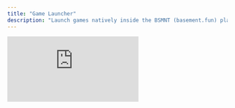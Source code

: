 ```yaml
---
title: "Game Launcher"
description: "Launch games natively inside the BSMNT (basement.fun) platform and build addicting onchain experiences without having to worry about the crypto components"
---
```


<iframe className="w-full aspect-video rounded-xl mb-6" src="https://customer-gg6qs7nm5ue94t64.cloudflarestream.com/ae9e7c0694dacb8d602309c381fce796/iframe?poster=https%3A%2F%2Fcustomer-gg6qs7nm5ue94t64.cloudflarestream.com%2Fae9e7c0694dacb8d602309c381fce796%2Fthumbnails%2Fthumbnail.jpg%3Ftime%3D33%26height%3D600" title="Basement.fun Developer Dashboard" frameBorder="0" allow="accelerometer; autoplay; clipboard-write; encrypted-media; gyroscope; picture-in-picture" allowFullScreen />

## How It Works

<Steps>
  <Step title="Load" icon="download">
    Your game loads inside BSMNT launcher. We pass a JWT with the auth token to your game.

    ```text Example URL
    https://yourgame.com?token=eyJhbGciOiJIUzI1NiIsInR5cCI6IkpXVCJ9...
    ```
  </Step>
  <Step title="Auth" icon="key">
    You can load the player's profile by decoding the JWT, or by using our API. We'll take care of wallet connections, verification & onboarding.

    ```json Player Profile
    {
      "id": "550e8400-e29b-41d4-a716-446655440000",
      "address": "0x1234567890abcdef1234567890abcdef12345678",
      "username": "CryptoGamer42",
      "avatar": "https://avatars.b3.fun/avatar.png",
      "gameId": "game-123456-abcdef",
      "license": "550e8400-e29b-41d4-a716-446655440000",
      "token": "eyJhbGciOiJIUzI1NiIsInR5cCI6IkpXVCJ9..."
    }
    ```
  </Step>
  <Step title="Trigger" icon="zap">
    Let the user play your game. When something happens, you can trigger an action via our Zapier-style rules engine, or directly via API.

    ```bash Trigger API Example
    curl --location 'https://api.basement.fun/launcher/' \
    --header 'X-Service-Method: triggerRulesEngine' \
    --data '{
        "launcherJwt": "{{ jwt }}",
        "trigger": "achievementUnlocked",
        "nonce": "d1312e"
    }'
    ```
  </Step>
</Steps>

<CardGroup cols={2}>
  <Card title="Register as Developer" icon="user-plus" href="https://basement.fun/developer/signup" cta="Sign Up">
    Get started building games with BSMNT launcher
  </Card>
  <Card title="Launcher Playground" icon="play" href="https://basement.fun/playground" cta="Try Now">
    Test the launcher integration in a sandbox environment
  </Card>
</CardGroup>

## What can you do with BSMNT launcher?

The real power of the game launcher is in the crypto UX abstraction. Your game can securely send onchain events through a simple REST API, executable client side.

### Available Now

<CardGroup cols={2}>
  <Card title="Save state to IPFS" icon="database">
    Store player state on decentralized storage options like IPFS.
  </Card>
  <Card title="Buy NFTs & Mint" icon="palette">
    Let users mint NFTs upon achievements or on certain game events.
  </Card>
  <Card title="Onchain Leaderboards" icon="trophy">
    Bring player rankings onchain, host contests & tournaments.
  </Card>
  <Card title="Issue Tokens & NFTs" icon="coins">
    Send ERC20s and ERC721 & 1155 NFTs based on game actions.
  </Card>
  <Card title="Pay with Tokens" icon="credit-card">
    Prompt users to send or transfer tokens to pay for in-game actions or assets.
  </Card>
</CardGroup>

### Coming Soon

<CardGroup cols={2}>
  <Card title="Swap & Trade" icon="arrows-rotate">
    Users can use assets from other chains to swap for your tokens.

    <div style={{ marginTop:"8px" }}>
    <span style={{ type:"mdxJsxAttributeValueExpression",value:"{ backgroundColor: '#f59e0b', color: 'white', padding: '2px 6px', borderRadius: '12px', fontSize: '10px', fontWeight: 'bold' }",data:{estree:{type:"Program",start:3518,end:3644,body:[{type:"ExpressionStatement",expression:{type:"ObjectExpression",start:3518,end:3644,loc:{start:{line:102,column:19,offset:3518},end:{line:102,column:145,offset:3644}},properties:[{type:"Property",start:3520,end:3546,loc:{start:{line:102,column:21,offset:3520},end:{line:102,column:47,offset:3546}},method:false,shorthand:false,computed:false,key:{type:"Identifier",start:3520,end:3535,loc:{start:{line:102,column:21,offset:3520},end:{line:102,column:36,offset:3535}},name:"backgroundColor",range:[3520,3535]},value:{type:"Literal",start:3537,end:3546,loc:{start:{line:102,column:38,offset:3537},end:{line:102,column:47,offset:3546}},value:"#f59e0b",raw:"'#f59e0b'",range:[3537,3546]},kind:"init",range:[3520,3546]},{type:"Property",start:3548,end:3562,loc:{start:{line:102,column:49,offset:3548},end:{line:102,column:63,offset:3562}},method:false,shorthand:false,computed:false,key:{type:"Identifier",start:3548,end:3553,loc:{start:{line:102,column:49,offset:3548},end:{line:102,column:54,offset:3553}},name:"color",range:[3548,3553]},value:{type:"Literal",start:3555,end:3562,loc:{start:{line:102,column:56,offset:3555},end:{line:102,column:63,offset:3562}},value:"white",raw:"'white'",range:[3555,3562]},kind:"init",range:[3548,3562]},{type:"Property",start:3564,end:3582,loc:{start:{line:102,column:65,offset:3564},end:{line:102,column:83,offset:3582}},method:false,shorthand:false,computed:false,key:{type:"Identifier",start:3564,end:3571,loc:{start:{line:102,column:65,offset:3564},end:{line:102,column:72,offset:3571}},name:"padding",range:[3564,3571]},value:{type:"Literal",start:3573,end:3582,loc:{start:{line:102,column:74,offset:3573},end:{line:102,column:83,offset:3582}},value:"2px 6px",raw:"'2px 6px'",range:[3573,3582]},kind:"init",range:[3564,3582]},{type:"Property",start:3584,end:3604,loc:{start:{line:102,column:85,offset:3584},end:{line:102,column:105,offset:3604}},method:false,shorthand:false,computed:false,key:{type:"Identifier",start:3584,end:3596,loc:{start:{line:102,column:85,offset:3584},end:{line:102,column:97,offset:3596}},name:"borderRadius",range:[3584,3596]},value:{type:"Literal",start:3598,end:3604,loc:{start:{line:102,column:99,offset:3598},end:{line:102,column:105,offset:3604}},value:"12px",raw:"'12px'",range:[3598,3604]},kind:"init",range:[3584,3604]},{type:"Property",start:3606,end:3622,loc:{start:{line:102,column:107,offset:3606},end:{line:102,column:123,offset:3622}},method:false,shorthand:false,computed:false,key:{type:"Identifier",start:3606,end:3614,loc:{start:{line:102,column:107,offset:3606},end:{line:102,column:115,offset:3614}},name:"fontSize",range:[3606,3614]},value:{type:"Literal",start:3616,end:3622,loc:{start:{line:102,column:117,offset:3616},end:{line:102,column:123,offset:3622}},value:"10px",raw:"'10px'",range:[3616,3622]},kind:"init",range:[3606,3622]},{type:"Property",start:3624,end:3642,loc:{start:{line:102,column:125,offset:3624},end:{line:102,column:143,offset:3642}},method:false,shorthand:false,computed:false,key:{type:"Identifier",start:3624,end:3634,loc:{start:{line:102,column:125,offset:3624},end:{line:102,column:135,offset:3634}},name:"fontWeight",range:[3624,3634]},value:{type:"Literal",start:3636,end:3642,loc:{start:{line:102,column:137,offset:3636},end:{line:102,column:143,offset:3642}},value:"bold",raw:"'bold'",range:[3636,3642]},kind:"init",range:[3624,3642]}],range:[3518,3644]},start:3518,end:3644,loc:{start:{line:102,column:19,offset:3518},end:{line:102,column:145,offset:3644}},range:[3518,3644]}],sourceType:"module",comments:[],loc:{start:{line:102,column:19,offset:3518},end:{line:102,column:145,offset:3644}},range:[3518,3644]}} }}>
    COMING SOON</span>

    </div>
  </Card>
  <Card title="Credit Card Onramp" icon="credit-card">
    Direct fiat to crypto onramp for seamless user experience.

    <div style={{ marginTop:"8px" }}>
    <span style={{ type:"mdxJsxAttributeValueExpression",value:"{ backgroundColor: '#f59e0b', color: 'white', padding: '2px 6px', borderRadius: '12px', fontSize: '10px', fontWeight: 'bold' }",data:{estree:{type:"Program",start:3865,end:3991,body:[{type:"ExpressionStatement",expression:{type:"ObjectExpression",start:3865,end:3991,loc:{start:{line:109,column:19,offset:3865},end:{line:109,column:145,offset:3991}},properties:[{type:"Property",start:3867,end:3893,loc:{start:{line:109,column:21,offset:3867},end:{line:109,column:47,offset:3893}},method:false,shorthand:false,computed:false,key:{type:"Identifier",start:3867,end:3882,loc:{start:{line:109,column:21,offset:3867},end:{line:109,column:36,offset:3882}},name:"backgroundColor",range:[3867,3882]},value:{type:"Literal",start:3884,end:3893,loc:{start:{line:109,column:38,offset:3884},end:{line:109,column:47,offset:3893}},value:"#f59e0b",raw:"'#f59e0b'",range:[3884,3893]},kind:"init",range:[3867,3893]},{type:"Property",start:3895,end:3909,loc:{start:{line:109,column:49,offset:3895},end:{line:109,column:63,offset:3909}},method:false,shorthand:false,computed:false,key:{type:"Identifier",start:3895,end:3900,loc:{start:{line:109,column:49,offset:3895},end:{line:109,column:54,offset:3900}},name:"color",range:[3895,3900]},value:{type:"Literal",start:3902,end:3909,loc:{start:{line:109,column:56,offset:3902},end:{line:109,column:63,offset:3909}},value:"white",raw:"'white'",range:[3902,3909]},kind:"init",range:[3895,3909]},{type:"Property",start:3911,end:3929,loc:{start:{line:109,column:65,offset:3911},end:{line:109,column:83,offset:3929}},method:false,shorthand:false,computed:false,key:{type:"Identifier",start:3911,end:3918,loc:{start:{line:109,column:65,offset:3911},end:{line:109,column:72,offset:3918}},name:"padding",range:[3911,3918]},value:{type:"Literal",start:3920,end:3929,loc:{start:{line:109,column:74,offset:3920},end:{line:109,column:83,offset:3929}},value:"2px 6px",raw:"'2px 6px'",range:[3920,3929]},kind:"init",range:[3911,3929]},{type:"Property",start:3931,end:3951,loc:{start:{line:109,column:85,offset:3931},end:{line:109,column:105,offset:3951}},method:false,shorthand:false,computed:false,key:{type:"Identifier",start:3931,end:3943,loc:{start:{line:109,column:85,offset:3931},end:{line:109,column:97,offset:3943}},name:"borderRadius",range:[3931,3943]},value:{type:"Literal",start:3945,end:3951,loc:{start:{line:109,column:99,offset:3945},end:{line:109,column:105,offset:3951}},value:"12px",raw:"'12px'",range:[3945,3951]},kind:"init",range:[3931,3951]},{type:"Property",start:3953,end:3969,loc:{start:{line:109,column:107,offset:3953},end:{line:109,column:123,offset:3969}},method:false,shorthand:false,computed:false,key:{type:"Identifier",start:3953,end:3961,loc:{start:{line:109,column:107,offset:3953},end:{line:109,column:115,offset:3961}},name:"fontSize",range:[3953,3961]},value:{type:"Literal",start:3963,end:3969,loc:{start:{line:109,column:117,offset:3963},end:{line:109,column:123,offset:3969}},value:"10px",raw:"'10px'",range:[3963,3969]},kind:"init",range:[3953,3969]},{type:"Property",start:3971,end:3989,loc:{start:{line:109,column:125,offset:3971},end:{line:109,column:143,offset:3989}},method:false,shorthand:false,computed:false,key:{type:"Identifier",start:3971,end:3981,loc:{start:{line:109,column:125,offset:3971},end:{line:109,column:135,offset:3981}},name:"fontWeight",range:[3971,3981]},value:{type:"Literal",start:3983,end:3989,loc:{start:{line:109,column:137,offset:3983},end:{line:109,column:143,offset:3989}},value:"bold",raw:"'bold'",range:[3983,3989]},kind:"init",range:[3971,3989]}],range:[3865,3991]},start:3865,end:3991,loc:{start:{line:109,column:19,offset:3865},end:{line:109,column:145,offset:3991}},range:[3865,3991]}],sourceType:"module",comments:[],loc:{start:{line:109,column:19,offset:3865},end:{line:109,column:145,offset:3991}},range:[3865,3991]}} }}>
    COMING SOON</span>

    </div>
  </Card>
  <Card title="Collect Reviews" icon="star">
    Built-in review and rating system for games.

    <div style={{ marginTop:"8px" }}>
    <span style={{ type:"mdxJsxAttributeValueExpression",value:"{ backgroundColor: '#f59e0b', color: 'white', padding: '2px 6px', borderRadius: '12px', fontSize: '10px', fontWeight: 'bold' }",data:{estree:{type:"Program",start:4188,end:4314,body:[{type:"ExpressionStatement",expression:{type:"ObjectExpression",start:4188,end:4314,loc:{start:{line:116,column:19,offset:4188},end:{line:116,column:145,offset:4314}},properties:[{type:"Property",start:4190,end:4216,loc:{start:{line:116,column:21,offset:4190},end:{line:116,column:47,offset:4216}},method:false,shorthand:false,computed:false,key:{type:"Identifier",start:4190,end:4205,loc:{start:{line:116,column:21,offset:4190},end:{line:116,column:36,offset:4205}},name:"backgroundColor",range:[4190,4205]},value:{type:"Literal",start:4207,end:4216,loc:{start:{line:116,column:38,offset:4207},end:{line:116,column:47,offset:4216}},value:"#f59e0b",raw:"'#f59e0b'",range:[4207,4216]},kind:"init",range:[4190,4216]},{type:"Property",start:4218,end:4232,loc:{start:{line:116,column:49,offset:4218},end:{line:116,column:63,offset:4232}},method:false,shorthand:false,computed:false,key:{type:"Identifier",start:4218,end:4223,loc:{start:{line:116,column:49,offset:4218},end:{line:116,column:54,offset:4223}},name:"color",range:[4218,4223]},value:{type:"Literal",start:4225,end:4232,loc:{start:{line:116,column:56,offset:4225},end:{line:116,column:63,offset:4232}},value:"white",raw:"'white'",range:[4225,4232]},kind:"init",range:[4218,4232]},{type:"Property",start:4234,end:4252,loc:{start:{line:116,column:65,offset:4234},end:{line:116,column:83,offset:4252}},method:false,shorthand:false,computed:false,key:{type:"Identifier",start:4234,end:4241,loc:{start:{line:116,column:65,offset:4234},end:{line:116,column:72,offset:4241}},name:"padding",range:[4234,4241]},value:{type:"Literal",start:4243,end:4252,loc:{start:{line:116,column:74,offset:4243},end:{line:116,column:83,offset:4252}},value:"2px 6px",raw:"'2px 6px'",range:[4243,4252]},kind:"init",range:[4234,4252]},{type:"Property",start:4254,end:4274,loc:{start:{line:116,column:85,offset:4254},end:{line:116,column:105,offset:4274}},method:false,shorthand:false,computed:false,key:{type:"Identifier",start:4254,end:4266,loc:{start:{line:116,column:85,offset:4254},end:{line:116,column:97,offset:4266}},name:"borderRadius",range:[4254,4266]},value:{type:"Literal",start:4268,end:4274,loc:{start:{line:116,column:99,offset:4268},end:{line:116,column:105,offset:4274}},value:"12px",raw:"'12px'",range:[4268,4274]},kind:"init",range:[4254,4274]},{type:"Property",start:4276,end:4292,loc:{start:{line:116,column:107,offset:4276},end:{line:116,column:123,offset:4292}},method:false,shorthand:false,computed:false,key:{type:"Identifier",start:4276,end:4284,loc:{start:{line:116,column:107,offset:4276},end:{line:116,column:115,offset:4284}},name:"fontSize",range:[4276,4284]},value:{type:"Literal",start:4286,end:4292,loc:{start:{line:116,column:117,offset:4286},end:{line:116,column:123,offset:4292}},value:"10px",raw:"'10px'",range:[4286,4292]},kind:"init",range:[4276,4292]},{type:"Property",start:4294,end:4312,loc:{start:{line:116,column:125,offset:4294},end:{line:116,column:143,offset:4312}},method:false,shorthand:false,computed:false,key:{type:"Identifier",start:4294,end:4304,loc:{start:{line:116,column:125,offset:4294},end:{line:116,column:135,offset:4304}},name:"fontWeight",range:[4294,4304]},value:{type:"Literal",start:4306,end:4312,loc:{start:{line:116,column:137,offset:4306},end:{line:116,column:143,offset:4312}},value:"bold",raw:"'bold'",range:[4306,4312]},kind:"init",range:[4294,4312]}],range:[4188,4314]},start:4188,end:4314,loc:{start:{line:116,column:19,offset:4188},end:{line:116,column:145,offset:4314}},range:[4188,4314]}],sourceType:"module",comments:[],loc:{start:{line:116,column:19,offset:4188},end:{line:116,column:145,offset:4314}},range:[4188,4314]}} }}>
    COMING SOON</span>

    </div>
  </Card>
  <Card title="Share your Game" icon="share">
    Social sharing and viral mechanics.

    <div style={{ marginTop:"8px" }}>
    <span style={{ type:"mdxJsxAttributeValueExpression",value:"{ backgroundColor: '#f59e0b', color: 'white', padding: '2px 6px', borderRadius: '12px', fontSize: '10px', fontWeight: 'bold' }",data:{estree:{type:"Program",start:4503,end:4629,body:[{type:"ExpressionStatement",expression:{type:"ObjectExpression",start:4503,end:4629,loc:{start:{line:123,column:19,offset:4503},end:{line:123,column:145,offset:4629}},properties:[{type:"Property",start:4505,end:4531,loc:{start:{line:123,column:21,offset:4505},end:{line:123,column:47,offset:4531}},method:false,shorthand:false,computed:false,key:{type:"Identifier",start:4505,end:4520,loc:{start:{line:123,column:21,offset:4505},end:{line:123,column:36,offset:4520}},name:"backgroundColor",range:[4505,4520]},value:{type:"Literal",start:4522,end:4531,loc:{start:{line:123,column:38,offset:4522},end:{line:123,column:47,offset:4531}},value:"#f59e0b",raw:"'#f59e0b'",range:[4522,4531]},kind:"init",range:[4505,4531]},{type:"Property",start:4533,end:4547,loc:{start:{line:123,column:49,offset:4533},end:{line:123,column:63,offset:4547}},method:false,shorthand:false,computed:false,key:{type:"Identifier",start:4533,end:4538,loc:{start:{line:123,column:49,offset:4533},end:{line:123,column:54,offset:4538}},name:"color",range:[4533,4538]},value:{type:"Literal",start:4540,end:4547,loc:{start:{line:123,column:56,offset:4540},end:{line:123,column:63,offset:4547}},value:"white",raw:"'white'",range:[4540,4547]},kind:"init",range:[4533,4547]},{type:"Property",start:4549,end:4567,loc:{start:{line:123,column:65,offset:4549},end:{line:123,column:83,offset:4567}},method:false,shorthand:false,computed:false,key:{type:"Identifier",start:4549,end:4556,loc:{start:{line:123,column:65,offset:4549},end:{line:123,column:72,offset:4556}},name:"padding",range:[4549,4556]},value:{type:"Literal",start:4558,end:4567,loc:{start:{line:123,column:74,offset:4558},end:{line:123,column:83,offset:4567}},value:"2px 6px",raw:"'2px 6px'",range:[4558,4567]},kind:"init",range:[4549,4567]},{type:"Property",start:4569,end:4589,loc:{start:{line:123,column:85,offset:4569},end:{line:123,column:105,offset:4589}},method:false,shorthand:false,computed:false,key:{type:"Identifier",start:4569,end:4581,loc:{start:{line:123,column:85,offset:4569},end:{line:123,column:97,offset:4581}},name:"borderRadius",range:[4569,4581]},value:{type:"Literal",start:4583,end:4589,loc:{start:{line:123,column:99,offset:4583},end:{line:123,column:105,offset:4589}},value:"12px",raw:"'12px'",range:[4583,4589]},kind:"init",range:[4569,4589]},{type:"Property",start:4591,end:4607,loc:{start:{line:123,column:107,offset:4591},end:{line:123,column:123,offset:4607}},method:false,shorthand:false,computed:false,key:{type:"Identifier",start:4591,end:4599,loc:{start:{line:123,column:107,offset:4591},end:{line:123,column:115,offset:4599}},name:"fontSize",range:[4591,4599]},value:{type:"Literal",start:4601,end:4607,loc:{start:{line:123,column:117,offset:4601},end:{line:123,column:123,offset:4607}},value:"10px",raw:"'10px'",range:[4601,4607]},kind:"init",range:[4591,4607]},{type:"Property",start:4609,end:4627,loc:{start:{line:123,column:125,offset:4609},end:{line:123,column:143,offset:4627}},method:false,shorthand:false,computed:false,key:{type:"Identifier",start:4609,end:4619,loc:{start:{line:123,column:125,offset:4609},end:{line:123,column:135,offset:4619}},name:"fontWeight",range:[4609,4619]},value:{type:"Literal",start:4621,end:4627,loc:{start:{line:123,column:137,offset:4621},end:{line:123,column:143,offset:4627}},value:"bold",raw:"'bold'",range:[4621,4627]},kind:"init",range:[4609,4627]}],range:[4503,4629]},start:4503,end:4629,loc:{start:{line:123,column:19,offset:4503},end:{line:123,column:145,offset:4629}},range:[4503,4629]}],sourceType:"module",comments:[],loc:{start:{line:123,column:19,offset:4503},end:{line:123,column:145,offset:4629}},range:[4503,4629]}} }}>
    COMING SOON</span>

    </div>
  </Card>
  <Card title="Record Gameplay" icon="video">
    Automatic gameplay recording and sharing.

    <div style={{ marginTop:"8px" }}>
    <span style={{ type:"mdxJsxAttributeValueExpression",value:"{ backgroundColor: '#f59e0b', color: 'white', padding: '2px 6px', borderRadius: '12px', fontSize: '10px', fontWeight: 'bold' }",data:{estree:{type:"Program",start:4824,end:4950,body:[{type:"ExpressionStatement",expression:{type:"ObjectExpression",start:4824,end:4950,loc:{start:{line:130,column:19,offset:4824},end:{line:130,column:145,offset:4950}},properties:[{type:"Property",start:4826,end:4852,loc:{start:{line:130,column:21,offset:4826},end:{line:130,column:47,offset:4852}},method:false,shorthand:false,computed:false,key:{type:"Identifier",start:4826,end:4841,loc:{start:{line:130,column:21,offset:4826},end:{line:130,column:36,offset:4841}},name:"backgroundColor",range:[4826,4841]},value:{type:"Literal",start:4843,end:4852,loc:{start:{line:130,column:38,offset:4843},end:{line:130,column:47,offset:4852}},value:"#f59e0b",raw:"'#f59e0b'",range:[4843,4852]},kind:"init",range:[4826,4852]},{type:"Property",start:4854,end:4868,loc:{start:{line:130,column:49,offset:4854},end:{line:130,column:63,offset:4868}},method:false,shorthand:false,computed:false,key:{type:"Identifier",start:4854,end:4859,loc:{start:{line:130,column:49,offset:4854},end:{line:130,column:54,offset:4859}},name:"color",range:[4854,4859]},value:{type:"Literal",start:4861,end:4868,loc:{start:{line:130,column:56,offset:4861},end:{line:130,column:63,offset:4868}},value:"white",raw:"'white'",range:[4861,4868]},kind:"init",range:[4854,4868]},{type:"Property",start:4870,end:4888,loc:{start:{line:130,column:65,offset:4870},end:{line:130,column:83,offset:4888}},method:false,shorthand:false,computed:false,key:{type:"Identifier",start:4870,end:4877,loc:{start:{line:130,column:65,offset:4870},end:{line:130,column:72,offset:4877}},name:"padding",range:[4870,4877]},value:{type:"Literal",start:4879,end:4888,loc:{start:{line:130,column:74,offset:4879},end:{line:130,column:83,offset:4888}},value:"2px 6px",raw:"'2px 6px'",range:[4879,4888]},kind:"init",range:[4870,4888]},{type:"Property",start:4890,end:4910,loc:{start:{line:130,column:85,offset:4890},end:{line:130,column:105,offset:4910}},method:false,shorthand:false,computed:false,key:{type:"Identifier",start:4890,end:4902,loc:{start:{line:130,column:85,offset:4890},end:{line:130,column:97,offset:4902}},name:"borderRadius",range:[4890,4902]},value:{type:"Literal",start:4904,end:4910,loc:{start:{line:130,column:99,offset:4904},end:{line:130,column:105,offset:4910}},value:"12px",raw:"'12px'",range:[4904,4910]},kind:"init",range:[4890,4910]},{type:"Property",start:4912,end:4928,loc:{start:{line:130,column:107,offset:4912},end:{line:130,column:123,offset:4928}},method:false,shorthand:false,computed:false,key:{type:"Identifier",start:4912,end:4920,loc:{start:{line:130,column:107,offset:4912},end:{line:130,column:115,offset:4920}},name:"fontSize",range:[4912,4920]},value:{type:"Literal",start:4922,end:4928,loc:{start:{line:130,column:117,offset:4922},end:{line:130,column:123,offset:4928}},value:"10px",raw:"'10px'",range:[4922,4928]},kind:"init",range:[4912,4928]},{type:"Property",start:4930,end:4948,loc:{start:{line:130,column:125,offset:4930},end:{line:130,column:143,offset:4948}},method:false,shorthand:false,computed:false,key:{type:"Identifier",start:4930,end:4940,loc:{start:{line:130,column:125,offset:4930},end:{line:130,column:135,offset:4940}},name:"fontWeight",range:[4930,4940]},value:{type:"Literal",start:4942,end:4948,loc:{start:{line:130,column:137,offset:4942},end:{line:130,column:143,offset:4948}},value:"bold",raw:"'bold'",range:[4942,4948]},kind:"init",range:[4930,4948]}],range:[4824,4950]},start:4824,end:4950,loc:{start:{line:130,column:19,offset:4824},end:{line:130,column:145,offset:4950}},range:[4824,4950]}],sourceType:"module",comments:[],loc:{start:{line:130,column:19,offset:4824},end:{line:130,column:145,offset:4950}},range:[4824,4950]}} }}>
    COMING SOON</span>

    </div>
  </Card>
  <Card title="List NFTs" icon="store">
    Marketplace integration for trading game assets.

    <div style={{ marginTop:"8px" }}>
    <span style={{ type:"mdxJsxAttributeValueExpression",value:"{ backgroundColor: '#f59e0b', color: 'white', padding: '2px 6px', borderRadius: '12px', fontSize: '10px', fontWeight: 'bold' }",data:{estree:{type:"Program",start:5146,end:5272,body:[{type:"ExpressionStatement",expression:{type:"ObjectExpression",start:5146,end:5272,loc:{start:{line:137,column:19,offset:5146},end:{line:137,column:145,offset:5272}},properties:[{type:"Property",start:5148,end:5174,loc:{start:{line:137,column:21,offset:5148},end:{line:137,column:47,offset:5174}},method:false,shorthand:false,computed:false,key:{type:"Identifier",start:5148,end:5163,loc:{start:{line:137,column:21,offset:5148},end:{line:137,column:36,offset:5163}},name:"backgroundColor",range:[5148,5163]},value:{type:"Literal",start:5165,end:5174,loc:{start:{line:137,column:38,offset:5165},end:{line:137,column:47,offset:5174}},value:"#f59e0b",raw:"'#f59e0b'",range:[5165,5174]},kind:"init",range:[5148,5174]},{type:"Property",start:5176,end:5190,loc:{start:{line:137,column:49,offset:5176},end:{line:137,column:63,offset:5190}},method:false,shorthand:false,computed:false,key:{type:"Identifier",start:5176,end:5181,loc:{start:{line:137,column:49,offset:5176},end:{line:137,column:54,offset:5181}},name:"color",range:[5176,5181]},value:{type:"Literal",start:5183,end:5190,loc:{start:{line:137,column:56,offset:5183},end:{line:137,column:63,offset:5190}},value:"white",raw:"'white'",range:[5183,5190]},kind:"init",range:[5176,5190]},{type:"Property",start:5192,end:5210,loc:{start:{line:137,column:65,offset:5192},end:{line:137,column:83,offset:5210}},method:false,shorthand:false,computed:false,key:{type:"Identifier",start:5192,end:5199,loc:{start:{line:137,column:65,offset:5192},end:{line:137,column:72,offset:5199}},name:"padding",range:[5192,5199]},value:{type:"Literal",start:5201,end:5210,loc:{start:{line:137,column:74,offset:5201},end:{line:137,column:83,offset:5210}},value:"2px 6px",raw:"'2px 6px'",range:[5201,5210]},kind:"init",range:[5192,5210]},{type:"Property",start:5212,end:5232,loc:{start:{line:137,column:85,offset:5212},end:{line:137,column:105,offset:5232}},method:false,shorthand:false,computed:false,key:{type:"Identifier",start:5212,end:5224,loc:{start:{line:137,column:85,offset:5212},end:{line:137,column:97,offset:5224}},name:"borderRadius",range:[5212,5224]},value:{type:"Literal",start:5226,end:5232,loc:{start:{line:137,column:99,offset:5226},end:{line:137,column:105,offset:5232}},value:"12px",raw:"'12px'",range:[5226,5232]},kind:"init",range:[5212,5232]},{type:"Property",start:5234,end:5250,loc:{start:{line:137,column:107,offset:5234},end:{line:137,column:123,offset:5250}},method:false,shorthand:false,computed:false,key:{type:"Identifier",start:5234,end:5242,loc:{start:{line:137,column:107,offset:5234},end:{line:137,column:115,offset:5242}},name:"fontSize",range:[5234,5242]},value:{type:"Literal",start:5244,end:5250,loc:{start:{line:137,column:117,offset:5244},end:{line:137,column:123,offset:5250}},value:"10px",raw:"'10px'",range:[5244,5250]},kind:"init",range:[5234,5250]},{type:"Property",start:5252,end:5270,loc:{start:{line:137,column:125,offset:5252},end:{line:137,column:143,offset:5270}},method:false,shorthand:false,computed:false,key:{type:"Identifier",start:5252,end:5262,loc:{start:{line:137,column:125,offset:5252},end:{line:137,column:135,offset:5262}},name:"fontWeight",range:[5252,5262]},value:{type:"Literal",start:5264,end:5270,loc:{start:{line:137,column:137,offset:5264},end:{line:137,column:143,offset:5270}},value:"bold",raw:"'bold'",range:[5264,5270]},kind:"init",range:[5252,5270]}],range:[5146,5272]},start:5146,end:5272,loc:{start:{line:137,column:19,offset:5146},end:{line:137,column:145,offset:5272}},range:[5146,5272]}],sourceType:"module",comments:[],loc:{start:{line:137,column:19,offset:5146},end:{line:137,column:145,offset:5272}},range:[5146,5272]}} }}>
    COMING SOON</span>

    </div>
  </Card>
</CardGroup>

<Note>
  And more actions coming - the future looks bright\!
</Note>

## Getting Started

We'd love to have your game on basement.fun\! It's simple, free, and easy to start integrating.

<Tabs>
  <Tab title="Game Developers">
    <CardGroup cols={1}>
      <Card title="Register as a Developer" icon="user-plus" horizontal href="https://basement.fun/developer/signup" cta="Register Now">
        Sign up to start integrating your game with BSMNT launcher
      </Card>
    </CardGroup>
    <div style={{ marginTop:"16px" }}>
    Already registered?

    </div>

    <CardGroup cols={2}>
      <Card title="Game Launcher Playground" icon="play" href="https://basement.fun/playground">
        Test your integration in a sandbox environment
      </Card>
      <Card title="BSMNT API Docs" icon="book" href="https://docs.basement.fun/api">
        Complete API documentation and examples
      </Card>
    </CardGroup>
  </Tab>
  <Tab title="Players">
    <Card title="See BSMNT Launcher in Action" icon="gamepad-2" horizontal href="https://basement.fun/games" cta="Play Games">
      No vaporware here - play Games on BSMNT today\!
    </Card>
    <Note>
      No vaporware - play today\!
    </Note>
  </Tab>
</Tabs>

## What is Basement.fun?

Basement is the place to discover & play onchain games. Aside from being a discovery platform for finding great onchain games, Basement offers a way for game developers to build seamless, native, and embedded experiences within Basement.

Your game is loaded inside our game launcher, where users connect to Basement, and their player context is passed down to your game.

From there, you can leverage any of our generic helper functions (such as saving state & scores) \+ trigger any number of built-in crypto UX (without you having to integrate anything onchain in your game).

## Access Player Data

The game launcher uses a JWT (JSON Web Token) to securely encode a verified & authenticated player context, which is sent to your game.

The payload is read from the GET parameters, so any hosted web game can easily access & decode it using any number of JWT libraries (or using our launcher APIs).

### Basic Player Data Includes:

<AccordionGroup>
  <Accordion title="Username and ENS">
    Username (and compatible .b3.fun ENS resolvable address)
  </Accordion>
  <Accordion title="3D Avatar">
    3D Avatar (.GLB model powered by ReadyPlayerMe)
  </Accordion>
  <Accordion title="Wallet Address">
    Verified wallet address for onchain interactions
  </Accordion>
  <Accordion title="Additional Data">
    Game-specific player data, session information, and more - see our Launcher API Docs
  </Accordion>
</AccordionGroup>

<Tip>
  You can optionally store any arbitrary game-specific player data using our player state APIs.
</Tip>

<Card title="Explore Launcher APIs" icon="code" horizontal href="https://docs.basement.fun/api" cta="View Docs">
  Complete documentation for player data access and game integration
</Card>

## Built-in UX Abstraction

Our minimal game launcher experience means that the focus stays on your game.

A number of customizations are available on the game launcher, so that BSMNT can provide an almost invisible experience, handling all of the core crypto UX challenges for you.

### Helpful APIs Available:

- **Store & retrieve scores & leaderboards** - Persistent game state management
- **Send notifications** - Alert players about game events
- **Log and stream game activity** - Analytics and player behavior tracking
- **Store player state and game sessions** - Save game progress automatically
- **And more coming\!** - New features added regularly

<Card title="Explore Launcher APIs" icon="api" horizontal href="https://docs.basement.fun/api" cta="View Documentation">
  Complete API reference for all available launcher features
</Card>

## Architecture Overview

<Frame caption="Game Launcher Integration Flow">
  <div style={{ padding:"20px",backgroundColor:"#f8fafc",border:"1px solid #e2e8f0",borderRadius:"8px",textAlign:"center",fontFamily:"monospace" }}>
  <div style={{ type:"mdxJsxAttributeValueExpression",value:"{ marginBottom: '10px', color: '#64748b' }",data:{estree:{type:"Program",start:9390,end:9432,body:[{type:"ExpressionStatement",expression:{type:"ObjectExpression",start:9390,end:9432,loc:{start:{line:255,column:16,offset:9390},end:{line:255,column:58,offset:9432}},properties:[{type:"Property",start:9392,end:9412,loc:{start:{line:255,column:18,offset:9392},end:{line:255,column:38,offset:9412}},method:false,shorthand:false,computed:false,key:{type:"Identifier",start:9392,end:9404,loc:{start:{line:255,column:18,offset:9392},end:{line:255,column:30,offset:9404}},name:"marginBottom",range:[9392,9404]},value:{type:"Literal",start:9406,end:9412,loc:{start:{line:255,column:32,offset:9406},end:{line:255,column:38,offset:9412}},value:"10px",raw:"'10px'",range:[9406,9412]},kind:"init",range:[9392,9412]},{type:"Property",start:9414,end:9430,loc:{start:{line:255,column:40,offset:9414},end:{line:255,column:56,offset:9430}},method:false,shorthand:false,computed:false,key:{type:"Identifier",start:9414,end:9419,loc:{start:{line:255,column:40,offset:9414},end:{line:255,column:45,offset:9419}},name:"color",range:[9414,9419]},value:{type:"Literal",start:9421,end:9430,loc:{start:{line:255,column:47,offset:9421},end:{line:255,column:56,offset:9430}},value:"#64748b",raw:"'#64748b'",range:[9421,9430]},kind:"init",range:[9414,9430]}],range:[9390,9432]},start:9390,end:9432,loc:{start:{line:255,column:16,offset:9390},end:{line:255,column:58,offset:9432}},range:[9390,9432]}],sourceType:"module",comments:[],loc:{start:{line:255,column:16,offset:9390},end:{line:255,column:58,offset:9432}},range:[9390,9432]}} }}>
  Connected: 0x..123</div>

  <div style={{ marginBottom:"10px",backgroundColor:"#007AFF",color:"white",padding:"8px",borderRadius:"4px" }}>
  [www.yourgame.com](http://www.yourgame.com)

  </div>

  <div style={{ fontSize:"14px",color:"#475569" }}>
  Your game loads inside BSMNT launcher

  </div>

  </div>
</Frame>